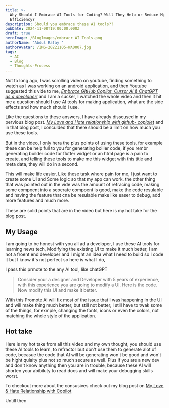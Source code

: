 ```yaml
---
title: >-
  Why Should I Embrace AI Tools for Coding? Will They Help or Reduce My
  Efficiency?
description: Should you embrace these AI tools??
pubDate: 2024-11-08T19:00:00.000Z
draft: true
heroImage: /BlogImages/embracr AI Tools.png
authorName: 'Abdul Rafay '
authorAvatar: /IMG-20221105-WA0007.jpg
tags:
  - AI
  - Blog
  - Thoughts-Process
---
```


Not to long ago, I was scrolling video on youtube, finding something to watch as I was working on an android application, and then Youtube suggested this vide to me, *[Embrace GitHub Copilot, Cursor AI & ChatGPT as a developer!](https://www.youtube.com/watch?v=3xu_QrZRYRw\&t=174s)* and I am a sucker, I watched the whole video and then it hit me a question should I use AI tools for making application, what are the side effects and how much should I use.

Like the questions to these answers, I have already disscused in my pervious blog post. *[My Love and Hate relationship with github- copiolet](https://www.rafay99.com/blog/mylovehaterelationshipwithcopilot)* and in that blog post, I conculded that there should be a limit on how much you use these tools.

But in the video, I only hera the plus points of using these tools, for example these can be help full to you for generating boiller code, if you rembr generating boilder code for flutter widget or an html page is a pain to create, and telling these tools to make me this widget with this title and meta data, they will do in a second.

This will make life easier, Like these task where pain for me, I just want to create some UI and Some logic so that my app can work. the other thing that was pointed out in the vide was the amount of refracing code, making some compoent into a seoerate compoent is good, make the code resulable and having the feature that cna be resulable make like easer to debug, add more features and much more.

These are solid points that are in the video but here is my hot take for the blog post.

## My Usage

I am going to be honest with you all ad a developer, I use these AI tools for learning news tech, Modifying the existing UI to make it much better, I am not a froent end developer and I might an idea what I need to build so I code it but I know it's not perfect so here is what I do,

I pass this prmote to the any AI tool, like chatGPT

> Consider your a designer and Developer with 5 years of experience, with this experience you are going to modify a UI. Here is the code. Now modify this UI and make it better.

With this Promote AI will fix most of the issue that I was happening in the UI and will make thing much better, but still not better, I still have to twak some of the things, for exmple, changing the fonts, icons or even the colors, not matching the whole style of the application.

## Hot take

Here is my hot take from all this video and my own thought, you should use these AI tools to learn, to refractor but don't use them to generate alot of code, becasue the code that AI will be generating won't be good and won't be hight qulaity plus not so much secure as well. Plus if you are a new dev and don't know anything then you are in trouble, because these AI will shorten your abibiluty to read docs and will make your debugging skills worst.

To checkout more about the consusives check out my blog post on [My Love & Hate Relationship with Copilot](https://www.rafay99.com/blog/mylovehaterelationshipwithcopilot)

Untill then
